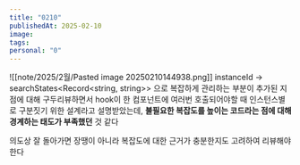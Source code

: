 ```yaml
---
title: "0210"
publishedAt: 2025-02-10
image: 
tags: 
personal: "0"
---
```

![[note/2025/2월/Pasted image 20250210144938.png]]
instanceId -> searchStates<Record<string, string>> 으로 복잡하게 관리하는 부분이 추가된 지점에 대해 구두리뷰하면서 hook이 한 컴포넌트에 여러번 호출되어야할 때 인스턴스별로 구분짓기 위한 설계라고 설명받았는데, **불필요한 복잡도를 높이는 코드라는 점에 대해 경계하는 태도가 부족했던** 것 같다

의도상 잘 돌아가면 장땡이 아니라 복잡도에 대한 근거가 충분한지도 고려하여 리뷰해야한다